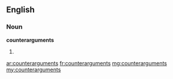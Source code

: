 ==English==

===Noun===
'''counterarguments'''

# {{plural of|counterargument}}

[[ar:counterarguments]]
[[fr:counterarguments]]
[[mg:counterarguments]]
[[my:counterarguments]]